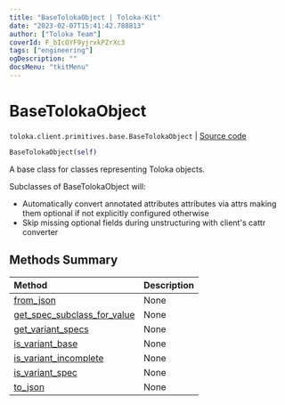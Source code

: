 ```yaml
---
title: "BaseTolokaObject | Toloka-Kit"
date: "2023-02-07T15:41:42.788813"
author: ["Toloka Team"]
coverId: F_bIcOYF9yjrxkPZrXc3
tags: ["engineering"]
ogDescription: ""
docsMenu: "tkitMenu"
---
```


# BaseTolokaObject
`toloka.client.primitives.base.BaseTolokaObject` | [Source code](https://github.com/Toloka/toloka-kit/blob/v1.1.3/src/client/primitives/base.py#L170)

```python
BaseTolokaObject(self)
```

A base class for classes representing Toloka objects.

Subclasses of BaseTolokaObject will:
* Automatically convert annotated attributes attributes via attrs making them optional
  if not explicitly configured otherwise
* Skip missing optional fields during unstructuring with client's cattr converter

## Methods Summary

| Method | Description |
| :------| :-----------|
[from_json](/docs-new/toloka-kit/reference/toloka.client.primitives.base.BaseTolokaObject.from_json)| None
[get_spec_subclass_for_value](/docs-new/toloka-kit/reference/toloka.client.primitives.base.BaseTolokaObject.get_spec_subclass_for_value)| None
[get_variant_specs](/docs-new/toloka-kit/reference/toloka.client.primitives.base.BaseTolokaObject.get_variant_specs)| None
[is_variant_base](/docs-new/toloka-kit/reference/toloka.client.primitives.base.BaseTolokaObject.is_variant_base)| None
[is_variant_incomplete](/docs-new/toloka-kit/reference/toloka.client.primitives.base.BaseTolokaObject.is_variant_incomplete)| None
[is_variant_spec](/docs-new/toloka-kit/reference/toloka.client.primitives.base.BaseTolokaObject.is_variant_spec)| None
[to_json](/docs-new/toloka-kit/reference/toloka.client.primitives.base.BaseTolokaObject.to_json)| None
